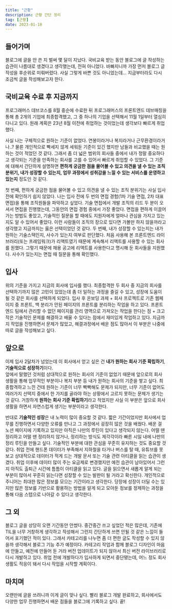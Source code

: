 ```yaml
---
title: "근황"
description: 근황 간단 정리
tag: [근황]
date: 2023-01-10
---
```


## 들어가며

블로그에 글을 안 쓴 지 벌써 몇 달이 지났다. 국비교육 받는 동안 블로그에 글 작성하는 습관이 나름대로 생겼다고 생각했는데, 전혀 아니었다. 바빠지니까 가장 먼저 블로그 글 작성을 후순위로 미뤄버렸다. 사실 그렇게 바쁜 것도 아니었는데... 지금부터라도 다시 조금씩 글을 작성해보고자 한다.

## 국비교육 수료 후 지금까지

프로그래머스 데브코스를 8월 중순에 수료한 뒤 프로그래머스의 프론트엔드 데브매칭을 통해 총 2개의 기업에 최종합격했고, 그 중 하나의 기업을 선택해서 11월 1일부터 열심히 다니고 있다. 원래 계획은 23년 8월 이전에 취업하는 것이었는데 생각보다 빠르게 취업했다.

사실 나는 구체적으로 원하는 기준이 없었다. 연봉이라거나 복지라거나 근무환경이라거나..? 물론 개인적으로 빡세지 않게 세워둔 기준이 있긴 했지만 남들과 비교했을 때는 원하는 것이 적었던 것 같다. 그래서 좀 더 넓은 범위의 회사들 중에서 내가 정말 중요하다고 생각되는 기준을 만족하는 회사를 고를 수 있어서 빠르게 취업할 수 있었다. 그 기준에 대해서 간단하게 설명하면 **편하게 궁금한 점을 물어볼 수 있고 의견을 낼 수 있는 조직 분위기, 내가 성장할 수 있는지, 업무 과정에서 성취감을 느낄 수 있는 서비스를 운영하고 있는지** 정도인 것 같다.

첫 번째, 편하게 궁금한 점을 물어볼 수 있고 의견을 낼 수 있는 조직 분위기는 사실 입사전에 확인하기 쉽지 않았다. 나는 입사 전에 두 번의 면접 경험(1차 기술 면접, 2차 대표 면접)을 통해 조직원들을 파악하고 싶었다. 기술 면접에서 개발 조직의 리드 두 분이 오셔서 면접을 진행했는데, 그동안의 면접 경험 중에서 가장 좋았다. 면접을 편하게 이끌어가는 방법도 좋았고, 기술적인 질문을 할 때에도 지원자에게 얼마나 관심을 가지고 있는지도 알 수 있어서 좋았다. 이런 사람들이 조직의 장으로 있다면 가볼만 하지 않을까라고 생각했고 지금까지는 옳은 선택이었던 것 같다.
두 번째, 내가 성장할 수 있는지는 내가 원하는 기술스택인지, 사수가 있는지 여부로 판단했다. 처음 사용해 본 프론트엔드 라이브러리(또는 프레임워크)가 리액트였기 때문에 계속해서 리액트를 사용할 수 있는 회사를 원했다. 그렇기 때문에 채용 공고에 리액트를 사용한다고 명시해 둔 회사들을 지원했다. 사수가 있는지는 면접 때 질문을 통해 확인했다.

## 입사

위의 기준을 가지고 지금의 회사에 입사를 했다. 최종합격한 두 회사 중 지금의 회사를 선택하기까지 많은 고민이 있었는데 좀 더 일하는 과정을 즐길 수 있고, 성장에 도움이 될 것 같은 회사를 선택하게 되었다. 입사 후 온보딩 과제 + 회사 프로젝트로 기존 웹페이지 중 프론트, 백 분리가 안된 페이지의 프론트를 분리하는 작업을 하고 있다. 프론트엔드 팀에서 관리할 수 없던 페이지를 관리 영역으로 가져오는 작업을 한다는 점 + 크고 작은 기술적인 문제를 해결하고 배울 수 있다는 점에서 재미있게 작업하고 있다. 지금까지 작업을 진행하면서 문제가 많았고, 해결과정에서 배운 점도 많아서 이 부분은 나중에 따로 글을 작성해보고 싶다.

## 앞으로

이제 입사 2달차가 넘었는데 이 회사에서 얻고 싶은 건 **내가 원하는 회사 기준 확립하기**, **기술적으로 성장하기**이다.  
앞에서 말했던 것처럼 상대적으로 원하는 회사의 기준이 없었기 때문에 앞으로의 회사 생활을 통해 업무적인 부분이나 복지 부분 등 내가 원하는 회사의 기준을 쌓고 싶다. 최종합격하고 느낀 건데 원하는 기준이 너무 빡빡해도 문제가 되지만, 너무 기준이 없어도 여러가지 선택지 중에서 한 가지를 골라야 하는 상황에서 고르지 못하는 문제가 생기는 것 같다. 거창하게 **원하는 회사 기준 확립하기**라고 적었지만 사실 이 부분은 앞으로 회사 생활을 하면서 자연스럽게 생기는 부분이라고 생각한다.

반대로 **기술적인 성장**은 내 노력이 많이 중요할 것 같다. 짧은 기간이었지만 회사에서 업무를 진행하면서 다양한 오류를 만나고 그 과정에서 굉장히 많은 것을 배웠다. 배운 걸 노션 페이지에 기록하고 있지만 아직은 나만의 루틴이 있다고 생각되지 않는다. 어떨 땐 정리하고 어떨 땐 정리하지 않거나, 정리하는 방식도 제각각이라 빠른 시일 내에 나만의 정리 루틴을 만들고 싶다.
기술적인 부분에 대한 관심을 꾸준히 유지하는 것도 중요할 것 같다. 취업 전에 핸드폰 데이터가 부족해서 지하철을 타거나 버스를 탈 때, 유튜브를 못 보고 상대적으로 데이터가 적게 드는 개발 문서 또는 기술 관련 아티클을 읽는 습관이 생겼다. 취업 이후에 데이터 많이 주는 요금제로 변경했지만 예전 습관이 남아있어서 그런지 아직도 출퇴근 시간에 틈틈이 아티클을 읽고 있다. 글을 읽으면서 새롭게 알게 되는 부분이 많아서 꾸준히 읽는다면 성장할 수 있는 발판이 될 거라고 확신한다. 개인적으로 주니어는 최대한 많은 정보를 모으는 기간이라고 생각한다. 당장에 성장이 더딜 수는 있지만 많은 정보를 기반으로 활용하는 방법을 알게 되고 모아둔 정보를 정제하는 과정을 통해 다음 스텝으로 나아갈 수 있다고 생각한다.

## 그 외

블로그 글을 상당히 오랜 기간동안 안썼다. 중간중간 쓰고 싶었던 적은 많은데, 기존에 TIL을 너무 거창하게 생각하고 작성해서 그런지 간단하게 쓰면 안될 것 같은 느낌이 들어서 포기했던 적이 있다. 그래서 카테고리를 나누면 좀 더 편한 글도 작성할 수 있지 않을까 생각해서 블로그 기능 추가 예정이다. 카테고리 작업과 함께 블로그 디자인이 마음에 안들고, 예전에 만들어 둔 거라 버전 업데이트가 되지 않아서 최신 버전 라이브러리로 다시 개발하고 있다. 취업 전에 개발하다가 입사하게 되면서 중단됐는데, 어느 정도 회사 생활도 적응이 돼서 다시 작업을 시작할 계획이다.

## 마치며

오랜만에 글을 쓰려니까 이게 글이 맞나 싶다. 빨리 블로그 개발 완료하고, 회사에서도 다양한 업무 진행하면서 배운 점들을 블로그에 기록하고 싶다. 끝!
